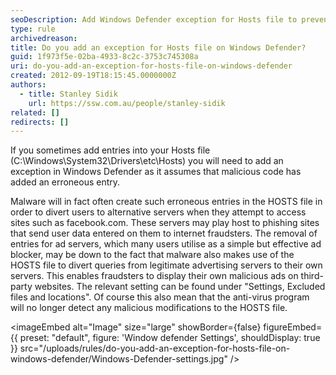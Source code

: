 ```yaml
---
seoDescription: Add Windows Defender exception for Hosts file to prevent anti-virus software from detecting legitimate modifications.
type: rule
archivedreason:
title: Do you add an exception for Hosts file on Windows Defender?
guid: 1f973f5e-02ba-4933-8c2c-3753c745308a
uri: do-you-add-an-exception-for-hosts-file-on-windows-defender
created: 2012-09-19T18:15:45.0000000Z
authors:
  - title: Stanley Sidik
    url: https://ssw.com.au/people/stanley-sidik
related: []
redirects: []
---
```


If you sometimes add entries into your Hosts file (C:\Windows\System32\Drivers\etc\Hosts) you will need to add an exception in Windows Defender as it assumes that malicious code has added an erroneous entry.

Malware will in fact often create such erroneous entries in the HOSTS file in order to divert users to alternative servers when they attempt to access sites such as facebook.com. These servers may play host to phishing sites that send user data entered on them to internet fraudsters. The removal of entries for ad servers, which many users utilise as a simple but effective ad blocker, may be down to the fact that malware also makes use of the HOSTS file to divert queries from legitimate advertising servers to their own servers. This enables fraudsters to display their own malicious ads on third-party websites.
The relevant setting can be found under "Settings, Excluded files and locations". Of course this also mean that the anti-virus program will no longer detect any malicious modifications to the HOSTS file.


<imageEmbed
  alt="Image"
  size="large"
  showBorder={false}
  figureEmbed={{
    preset: "default",
    figure: 'Window defender Settings',
    shouldDisplay: true
  }}
  src="/uploads/rules/do-you-add-an-exception-for-hosts-file-on-windows-defender/Windows-Defender-settings.jpg"
/>